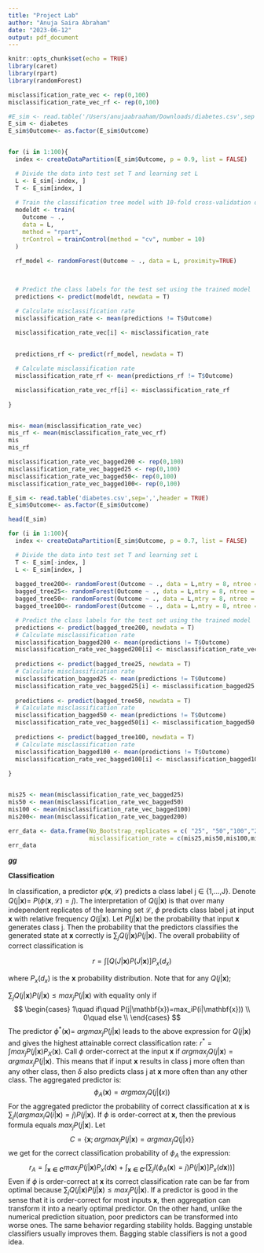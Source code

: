```yaml
---
title: "Project Lab"
author: "Anuja Saira Abraham"
date: "2023-06-12"
output: pdf_document
---
```


```r
knitr::opts_chunk$set(echo = TRUE)
library(caret)
library(rpart)
library(randomForest)

```

```r


misclassification_rate_vec <- rep(0,100)
misclassification_rate_vec_rf <- rep(0,100)

#E_sim <- read.table('/Users/anujaabraaham/Downloads/diabetes.csv',sep = ',',header = TRUE)
E_sim <- diabetes
E_sim$Outcome<- as.factor(E_sim$Outcome)


for (i in 1:100){
  index <- createDataPartition(E_sim$Outcome, p = 0.9, list = FALSE)

  # Divide the data into test set T and learning set L
  L <- E_sim[-index, ]
  T <- E_sim[index, ]
  
  # Train the classification tree model with 10-fold cross-validation on the training set
  modeldt <- train(
    Outcome ~ ., 
    data = L, 
    method = "rpart", 
    trControl = trainControl(method = "cv", number = 10)
  )
  
  rf_model <- randomForest(Outcome ~ ., data = L, proximity=TRUE)

  

  # Predict the class labels for the test set using the trained model
  predictions <- predict(modeldt, newdata = T)

  # Calculate misclassification rate
  misclassification_rate <- mean(predictions != T$Outcome)

  misclassification_rate_vec[i] <- misclassification_rate
  
  
  predictions_rf <- predict(rf_model, newdata = T)

  # Calculate misclassification rate
  misclassification_rate_rf <- mean(predictions_rf != T$Outcome)

  misclassification_rate_vec_rf[i] <- misclassification_rate_rf
  
}



```

```r
mis<- mean(misclassification_rate_vec)
mis_rf <- mean(misclassification_rate_vec_rf)
mis
mis_rf
```

```r

misclassification_rate_vec_bagged200 <- rep(0,100)
misclassification_rate_vec_bagged25 <- rep(0,100)
misclassification_rate_vec_bagged50<- rep(0,100)
misclassification_rate_vec_bagged100<- rep(0,100)

E_sim <- read.table('diabetes.csv',sep=',',header = TRUE)
E_sim$Outcome<- as.factor(E_sim$Outcome)

head(E_sim)
```

```r
for (i in 1:100){
  index <- createDataPartition(E_sim$Outcome, p = 0.7, list = FALSE)

  # Divide the data into test set T and learning set L
  T <- E_sim[-index, ]
  L <- E_sim[index, ]
  
  bagged_tree200<- randomForest(Outcome ~ ., data = L,mtry = 8, ntree = 200)
  bagged_tree25<- randomForest(Outcome ~ ., data = L,mtry = 8, ntree = 25)
  bagged_tree50<- randomForest(Outcome ~ ., data = L,mtry = 8, ntree = 50)
  bagged_tree100<- randomForest(Outcome ~ ., data = L,mtry = 8, ntree = 100)

  # Predict the class labels for the test set using the trained model
  predictions <- predict(bagged_tree200, newdata = T)
  # Calculate misclassification rate
  misclassification_bagged200 <- mean(predictions != T$Outcome)
  misclassification_rate_vec_bagged200[i] <- misclassification_rate_vec_bagged200
  
  predictions <- predict(bagged_tree25, newdata = T)
  # Calculate misclassification rate
  misclassification_bagged25 <- mean(predictions != T$Outcome)
  misclassification_rate_vec_bagged25[i] <- misclassification_bagged25
  
  predictions <- predict(bagged_tree50, newdata = T)
  # Calculate misclassification rate
  misclassification_bagged50 <- mean(predictions != T$Outcome)
  misclassification_rate_vec_bagged50[i] <- misclassification_bagged50
  
  predictions <- predict(bagged_tree100, newdata = T)
  # Calculate misclassification rate
  misclassification_bagged100 <- mean(predictions != T$Outcome)
  misclassification_rate_vec_bagged100[i] <- misclassification_bagged100
  
}



```

```r

mis25 <- mean(misclassification_rate_vec_bagged25)
mis50 <- mean(misclassification_rate_vec_bagged50)
mis100 <- mean(misclassification_rate_vec_bagged100)
mis200<- mean(misclassification_rate_vec_bagged200)

err_data <- data.frame(No_Bootstrap_replicates = c( "25", "50","100","200"),
                       misclassification_rate = c(mis25,mis50,mis100,mis200)) 
err_data
```

***gg***

**Classification**

In classification, a predictor $\varphi(\mathbf{x},\mathcal{L})$ predicts a class label j $\in$ {1,...,J}. Denote $\mathit{Q}$(j\|**x**)= $P(\phi(\mathbf{x},\mathcal{L})=j)$. The interpretation of $\mathit{Q}$(j\|**x**) is that over many independent replicates of the learning set $\mathcal{L}$, $\phi$ predicts class label j at input **x** with relative frequency $\mathit{Q}$(j\|**x**). Let $P(j|\mathbf{x})$ be the probability that input **x** generates class j. Then the probability that the predictors classifies the generated state at **x** correctly is $\sum_{j}Q(j|\mathbf{x})P(j|\mathbf{x})$. The overall probability of correct classification is

$$\mathit{r}= \int[Q(J|\mathbf{x})P(J|\mathbf{x})]P_x(d_x)$$

where $P_x(d_x)$ is the **x** probability distribution. Note that for any $Q(j|\mathbf{x})$;

$\sum_{j}Q(j|\mathbf{x})P(j|\mathbf{x})\leq max_jP(j|\mathbf{x})$ with equality only if $$
\begin{cases} 
1\quad if\quad P(j|\mathbf{x})=max_iP(i|\mathbf{x})) \\
0\quad else \\
\end{cases}
$$ The predictor $\phi^*(\mathbf{x})$= $argmax_jP(j|\mathbf{x})$ leads to the above expression for $Q(j|\mathbf{x})$ and gives the highest attainable correct classification rate: $r^*=\int max_j P(j|\mathbf{x})P_X(\mathbf{x})$. Call $\phi$ order-correct at the input **x** if $argmax_jQ(j|\mathbf{x})=argmax_jP(j|\mathbf{x})$. This means that if input **x** results in class j more often than any other class, then $\delta$ also predicts class j at **x** more often than any other class. The aggregated predictor is: $$\phi_A(\mathbf{x})= argmax_jQ(j|\mathbf({x}))$$For the aggregated predictor the probability of correct classification at **x** is $\sum_{j}I(argmax_iQ(i|\mathbf{x})=j)P(j|\mathbf{x})$. If $\phi$ is order-correct at **x**, then the previous formula equals $max_jP(j|\mathbf{x})$. Let $$C=\{{\mathbf{x};argmax_jP(j|\mathbf{x})= argmax_j\mathit{Q}(j|x)}\}$$ we get for the correct classification probability of $\phi_A$ the expression:$$r_A=\int_\mathbf{x\in C}max_jP(j|\mathbf{x})P_x(d\mathbf{x})+\int_\mathbf{x\in C'}[\sum_jI(\phi_A(\mathbf{x})=j)P(j|\mathbf{x})]P_x(d\mathbf{x}))]$$Even if $\phi$ is order-correct at **x** its correct classification rate can be far from optimal because $\sum_j Q(j|\mathbf{x})P(j|\mathbf{x}) \leq max_jP(j|\mathbf{x})$. If a predictor is good in the sense that it is order-correct for most inputs **x**, then aggregation can transform it into a nearly optimal predictor. On the other hand, unlike the numerical prediction situation, poor predictors can be transformed into worse ones. The same behavior regarding stability holds. Bagging unstable classifiers usually improves them. Bagging stable classifiers is not a good idea.
